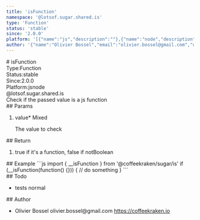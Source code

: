 ```yaml
---
title: 'isFunction'
namespace: '@lotsof.sugar.shared.is'
type: 'Function'
status: 'stable'
since: '2.0.0'
platform: '[{"name":"js","description":""},{"name":"node","description":""}]'
author: '{"name":"Olivier Bossel","email":"olivier.bossel@gmail.com","url":"https://coffeekraken.io"}'
---
```

<div class="docmap-mdx">
# isFunction
<div class="_metas">
<div class="_type"><span class="_type-label">Type:</span><span class="_type-value">Function</span></div>
<div class="_status"><span class="_status-label">Status:</span><span class="_status-value -stable">stable</span></div>
<div class="_since"><span class="_since-label">Since:</span><span class="_since-value">2.0.0</span></div>
<div class="_platform"><span class="_platform-label">Platform:</span><span class="_platform-value -js">js</span><span class="_platform-value -node">node</span></div>
</div>
<div class="_namespace">@lotsof.sugar.shared.is</div>
<div class="_description">
Check if the passed value is a js function
</div>
<div class="_params">
## Params
<ol class="_list">
<li class="_item">
<span class="_name">value<span class="_required">*</span></span><span class="_default"></span> <span class="_type">Mixed</span>
<p class="_description">The value to check</p>
</li>
</ol>
</div>
<div class="_return">
## Return
<ol class="_list">
<li class="_item">
<span class="_description">true if it's a function, false if not</span><span class="_default"></span><span class="_type">Boolean</span>
</li>
</ol>
</div>
<div class="_examples">
## Example
```js
import { __isFunction } from '@coffeekraken/sugar/is'
if (__isFunction(function() {})) {
  // do something
}
```
</div>
<div class="_todo">
## Todo
<ul class="_list">
<li class="_item">
<span class="_description">tests</span>
<span class="_priority -normal">normal</span>
</li>
</ul>
</div>
<div class="_author">
## Author
<ul class="_list">
<li class="_item">
<span class="_name">Olivier Bossel</span>
<span class="_email">olivier.bossel@gmail.com</span>
<a href="https://coffeekraken.io" target="_blank" class="_url">https://coffeekraken.io</a>
</li>
</ul>
</div>
</div>